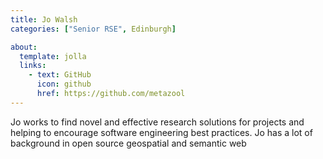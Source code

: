 ```yaml
---
title: Jo Walsh
categories: ["Senior RSE", Edinburgh]

about:
  template: jolla
  links:
    - text: GitHub
      icon: github
      href: https://github.com/metazool
---
```


Jo works to find novel and effective research solutions for projects and helping to encourage software engineering best practices. Jo has a lot of background in open source geospatial and semantic web


